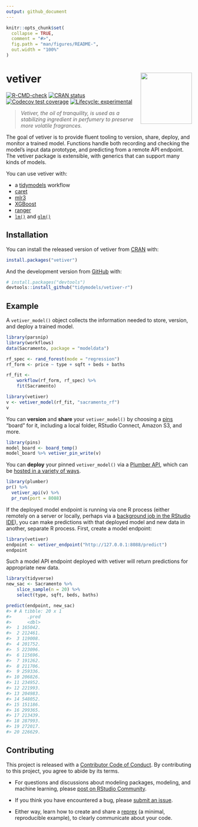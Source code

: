 ```yaml
---
output: github_document
---
```


<!-- README.md is generated from README.Rmd. Please edit that file -->

```r
knitr::opts_chunk$set(
  collapse = TRUE,
  comment = "#>",
  fig.path = "man/figures/README-",
  out.width = "100%"
)
```

# vetiver <a href='https://vetiver.tidymodels.org'><img src='man/figures/logo.png' align="right" height="139" /></a>

<!-- badges: start -->
[![R-CMD-check](https://github.com/tidymodels/vetiver-r/actions/workflows/R-CMD-check.yaml/badge.svg)](https://github.com/tidymodels/vetiver-r/actions/workflows/R-CMD-check.yaml)
[![CRAN status](https://www.r-pkg.org/badges/version/vetiver)](https://CRAN.R-project.org/package=vetiver)
[![Codecov test coverage](https://codecov.io/gh/tidymodels/vetiver-r/branch/main/graph/badge.svg)](https://app.codecov.io/gh/tidymodels/vetiver-r?branch=main)
[![Lifecycle: experimental](https://img.shields.io/badge/lifecycle-experimental-orange.svg)](https://lifecycle.r-lib.org/articles/stages.html#experimental)
<!-- badges: end -->

> _Vetiver, the oil of tranquility, is used as a stabilizing ingredient in perfumery to preserve more volatile fragrances._

The goal of vetiver is to provide fluent tooling to version, share, deploy, and monitor a trained model. Functions handle both recording and checking the model's input data prototype, and predicting from a remote API endpoint. The vetiver package is extensible, with generics that can support many kinds of models.

You can use vetiver with:

- a [tidymodels](https://www.tidymodels.org/) workflow
- [caret](https://topepo.github.io/caret/)
- [mlr3](https://mlr3.mlr-org.com/)
- [XGBoost](https://xgboost.readthedocs.io/en/latest/R-package/)
- [ranger](https://cran.r-project.org/package=ranger)
- [`lm()`](https://stat.ethz.ch/R-manual/R-patched/library/stats/html/lm.html) and [`glm()`](https://stat.ethz.ch/R-manual/R-patched/library/stats/html/glm.html)

## Installation

You can install the released version of vetiver from [CRAN](https://CRAN.R-project.org) with:

``` r
install.packages("vetiver")
```

And the development version from [GitHub](https://github.com/) with:

``` r
# install.packages("devtools")
devtools::install_github("tidymodels/vetiver-r")
```

## Example

A `vetiver_model()` object collects the information needed to store, version, and deploy a trained model. 

```r
library(parsnip)
library(workflows)
data(Sacramento, package = "modeldata")

rf_spec <- rand_forest(mode = "regression")
rf_form <- price ~ type + sqft + beds + baths

rf_fit <- 
    workflow(rf_form, rf_spec) %>%
    fit(Sacramento)

library(vetiver)
v <- vetiver_model(rf_fit, "sacramento_rf")
v
```

You can **version** and **share** your `vetiver_model()` by choosing a [pins](https://pins.rstudio.com) "board" for it, including a local folder, RStudio Connect, Amazon S3, and more.

```r
library(pins)
model_board <- board_temp()
model_board %>% vetiver_pin_write(v)
```

You can **deploy** your pinned `vetiver_model()` via a [Plumber API](https://www.rplumber.io/), which can be [hosted in a variety of ways](https://www.rplumber.io/articles/hosting.html).


```r
library(plumber)
pr() %>%
  vetiver_api(v) %>%
  pr_run(port = 8088)
```

If the deployed model endpoint is running via one R process (either remotely on a server or locally, perhaps via a [background job in the RStudio IDE](https://solutions.rstudio.com/r/jobs/)), you can make predictions with that deployed model and new data in another, separate R process. First, create a model endpoint:

```r
library(vetiver)
endpoint <- vetiver_endpoint("http://127.0.0.1:8088/predict")
endpoint
```

Such a model API endpoint deployed with vetiver will return predictions for appropriate new data.

``` r
library(tidyverse)
new_sac <- Sacramento %>% 
    slice_sample(n = 20) %>% 
    select(type, sqft, beds, baths)

predict(endpoint, new_sac)
#> # A tibble: 20 x 1
#>      .pred
#>      <dbl>
#>  1 165042.
#>  2 212461.
#>  3 119008.
#>  4 201752.
#>  5 223096.
#>  6 115696.
#>  7 191262.
#>  8 211706.
#>  9 259336.
#> 10 206826.
#> 11 234952.
#> 12 221993.
#> 13 204983.
#> 14 548052.
#> 15 151186.
#> 16 299365.
#> 17 213439.
#> 18 287993.
#> 19 272017.
#> 20 226629.
```



## Contributing

This project is released with a [Contributor Code of Conduct](https://www.contributor-covenant.org/version/2/1/CODE_OF_CONDUCT.html). By contributing to this project, you agree to abide by its terms.

- For questions and discussions about modeling packages, modeling, and machine learning, please [post on RStudio Community](https://community.rstudio.com/new-topic?category_id=15&tags=tidymodels,question).

- If you think you have encountered a bug, please [submit an issue](https://github.com/tidymodels/vetiver-r/issues).

- Either way, learn how to create and share a [reprex](https://reprex.tidyverse.org/articles/articles/learn-reprex.html) (a minimal, reproducible example), to clearly communicate about your code.

